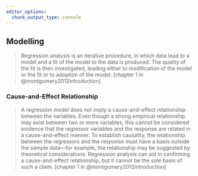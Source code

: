 ```yaml
---
editor_options:
  chunk_output_type: console
---
```


## Modelling {#model}

> Regression analysis is an iterative procedure, in which data lead to a model and a fit of the model to the data is produced. The quality of the fit is then investigated, leading either to modification of the model or the fit or to adoption of the model. [chapter 1 in @montgomery2012introduction]

### Cause-and-Effect Relationship

> A regression model does not imply a cause-and-effect relationship between the variables. Even though a strong empirical relationship may exist between two or more variables, this cannot be considered evidence that the regressor variables and the response are related in a cause-and-effect manner. To establish causality, the relationship between the regressors and the response must have a basis outside the sample data—for example, the relationship may be suggested by theoretical considerations. Regression analysis can aid in confirming a cause-and-effect relationship, but it cannot be the sole basis of such a claim. [chapter 1 in @montgomery2012introduction]
